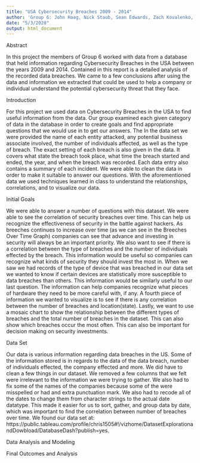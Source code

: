 ---
title: "USA Cybersecurity Breaches 2009 - 2014"
author: 'Group 6: John Haag, Nick Staub, Sean Edwards, Zach Kovalenko, Kingsley Okereke'
date: "5/3/2020"
output: html_document
---

Abstract

  In this project the members of Group 6 worked with data from a database that held information regarding Cybersecurity Breaches in the USA between the years 2009 and 2014. Contained in this report is a detailed analysis of the recorded data breaches. We came to a few conclusions after using the data and information we extracted that could be used to help a company or individual understand the potential cybersecurity threat that they face.

Introduction

  For this project we used data on Cybersecurity Breaches in the USA to find useful information from the data. Our group examined each given category of data in the database in order to create goals and find appropriate questions that we would use in to get our answers. The In the data set we were provided the name of each entity attacked, any potential business associate involved, the number of individuals affected, as well as the type of breach. The exact setting of each breach is also given in the data. It covers what state the breach took place, what time the breach started and ended, the year, and when the breach was recorded. Each data entry also contains a summary of each incident. We were able to clean the data in order to make it suitable to answer our questions. With the aforementioned data we used techniques learned in class to understand the relationships, correlations, and to visualize our data. 

Initial Goals

  We were able to answer a number of questions with this dataset. We were able to see the correlation of security breaches over time. This can help us recognize the effectiveness of security in the battle against hackers. As breeches continues to increase over time (as we can see in the Breeches Over Time Graph) companies can see that advance and investing in security will always be an important priority. We also want to see if there is a correlation between the type of breaches and the number of individuals effected by the breach. This information would be useful so companies can recognize what kinds of security they should invest the most in. When we saw we had records of the type of device that was breached in our data set we wanted to know if certain devices are statistically more susceptible to data breaches than others. This information would be similarly useful to our last question. The information can help companies recognize what pieces of hardware they need to be more careful with, if any. A fourth piece of information we wanted to visualize is to see if there is any correlation between the number of breaches and location(state). Lastly, we want to use a mosaic chart to show the relationship between the different types of breaches and the total number of breaches in the dataset. This can also show which breaches occur the most often. This can also be important for decision making on security investments. 

Data Set

  Our data is various information regarding data breaches in the US. Some of the information stored is in regards to the data of the data breach, number of individuals effected, the company effected and more. We did have to clean a few things in our dataset. We removed a few columns that we felt were irrelevant to the information we were trying to gather. We also had to fix some of the names of the companies because some of the were misspelled or had and extra punctuation mark. We also had to recode all of the dates to change them from character strings to the actual date datatype. This made it easier for us to sort, gather, and group data by date, which was important to find the correlation between number of breaches over time. We found our data set at: https://public.tableau.com/profile/chris1505#!/vizhome/DatasetExplorationandDowbload/DatabaseDash?publish=yes.

Data Analysis and Modeling

Final Outcomes and Analysis
